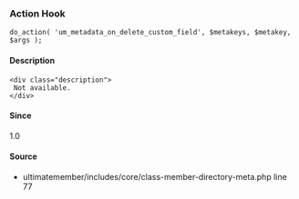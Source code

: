 
### Action Hook    
    
```
do_action( 'um_metadata_on_delete_custom_field', $metakeys, $metakey, $args );
```

#### Description
    <div class="description">
     Not available.
    </div>

#### Since
<div class="description">
1.0
</div>

#### Source
  - <Link href="/developer/files/includes-core-class-member-directory-meta#source-view.77">ultimatemember/includes/core/class-member-directory-meta.php</Link> <Link href="/developer/files/includes-core-class-member-directory-meta#source-view.77">line 77</Link>

